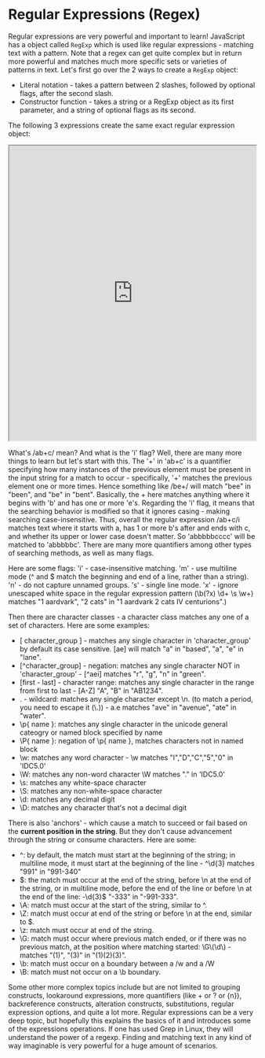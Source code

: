 

# Regular Expressions (Regex)

Regular expressions are very powerful and important to learn! JavaScript has a object called `RegExp` which is used like regular expressions - matching text with a pattern. Note that a regex can get quite complex but in return more powerful and matches much more specific sets or varieties of patterns in text. Let's first go over the 2 ways to create a `RegExp` object:

<ul>
<li> Literal notation - takes a pattern between 2 slashes, followed by optional flags, after the second slash. </li>
<li> Constructor function - takes a string or a RegExp object as its first parameter, and a string of optional flags as its second. </li>
</ul>

The following 3 expressions create the same exact regular expression object:

 <iframe
    src="https://hlab.app/s/docs/regexp_hbook"
    width="100%"
    height="600px"
  ></iframe>

What's /ab+c/ mean? And what is the 'i' flag? Well, there are many more things to learn but let's start with this. The '+' in 'ab+c' is a quantifier specifying how many instances of the previous element must be present in the input string for a match to occur - specifically, '+' matches the previous element one or more times. Hence something like /be+/ will match "bee" in "been", and "be" in "bent". Basically, the + here matches anything where it begins with 'b' and has one or more 'e's. Regarding the 'i' flag, it means that the searching behavior is modified so that it ignores casing - making searching case-insensitive. Thus, overall the regular expression /ab+c/i matches text where it starts with a, has 1 or more b's after and ends with c, and whether its upper or lower case doesn't matter. So 'abbbbbcccc' will be matched to 'abbbbbc'. There are many more quantifiers among other types of searching methods, as well as many flags.

Here are some flags: 'i' - case-insensitive matching. 'm' - use multiline mode (^ and $ match the beginning and end of a line, rather than a string). 'n' - do not capture unnamed groups. 's' - single line mode. 'x' - ignore unescaped white space in the regular expression pattern (\b(?x) \d+ \s \w+) matches "1 aardvark", "2 cats" in "1 aardvark 2 cats IV centurions".)

Then there are character classes - a character class matches any one of a set of characters. Here are some examples:
<ul>
<li>[ character_group ] - matches any single character in 'character_group' by default its case sensitive. [ae] will match "a" in "based", "a", "e" in "lane".</li>
<li>[^character_group] - negation: matches any single character NOT in 'character_group' - [^aei] matches "r", "g", "n" in "green".</li>
<li>[first - last] - character range: matches any single character in the range from first to last - [A-Z] "A", "B" in "AB1234".</li>
<li>. - wildcard: matches any single character except \n. (to match a period, you need to escape it (\.)) - a.e matches "ave" in "avenue", "ate" in "water".</li>
<li>\p{ name }: matches any single character in the unicode general cateogry or named block specified by name </li>
<li>\P{ name }: negation of \p{ name }, matches characters not in named block </li>
<li>\w: matches any word character - \w matches "I","D","C","5","0" in 'IDC5.0'</li>
<li>\W: matches any non-word character \W matches "." in 'IDC5.0'</li>
<li>\s: matches any white-space character</li>
<li>\S: matches any non-white-space character </li>
<li>\d: matches any decimal digit </li>
<li>\D: matches any character that's not a decimal digit </li>
</ul>

There is also 'anchors' - which cause a match to succeed or fail based on the **current position in the string**. But they don't cause advancement through the string or consume characters. Here are some:

<ul>
<li>^: by default, the match must start at the beginning of the string; in multiline mode, it must start at the beginning of the line - ^\d{3} matches "991" in "991-340"</li>
<li>$: the match must occur at the end of the string, before  \n at the end of the string, or in multiline mode, before the end of the line or before \n at the end of the line: -\d{3}$ "-333" in "-991-333".</li>
<li>\A: match must occur at the start of the string, similar to ^. </li>
<li>\Z: match must occur at end of the string or before \n at the end, similar to $.</li>
<li>\z: match must occur at end of the string.</li>
<li>\G: match must occur where previous match ended, or if there was no previous match, at the position where matching started: \G\(\d\) - matches "(1)", "(3)" in "(1)(2)(3)".</li>
<li>\b: match must occur on a boundary between a /w and a /W </li>
<li>\B: match must not occur on a \b boundary. </li>
</ul>

Some other more complex topics include but are not limited to grouping constructs, lookaround expressions, more quantifiers (like + or ? or {n}), backreference constructs, alteration constructs, substitutions, regular expression options, and quite a lot more. Regular expressions can be a very deep topic, but hopefully this explains the basics of it and introduces some of the expressions operations. If one has used Grep in Linux, they will understand the power of a regexp. Finding and matching text in any kind of way imaginable is very powerful for a huge amount of scenarios.